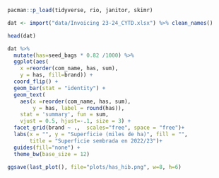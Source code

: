 ```r
pacman::p_load(tidyverse, rio, janitor, skimr)
```

```r
dat <- import("data/Invoicing 23-24_CYTD.xlsx") %>% clean_names()
```

```r
head(dat)
```

```r
dat %>% 
  mutate(has=seed_bags * 0.82 /1000) %>% 
  ggplot(aes(
    x =reorder(com_name, has, sum),
    y = has, fill=brand)) + 
  coord_flip() + 
  geom_bar(stat = "identity") +
  geom_text(
    aes(x =reorder(com_name, has, sum),
        y = has, label = round(has)),
    stat = 'summary', fun = sum,  
    vjust = 0.5, hjust=-.1, size = 3) +
  facet_grid(brand ~ .,  scales="free", space = "free")+
  labs(x = "", y = "Superficie (miles de ha)", fill = "", 
       title = "Superficie sembrada en 2022/23")+
  guides(fill="none") + 
  theme_bw(base_size = 12) 

ggsave(last_plot(), file="plots/has_hib.png", w=8, h=6)
```
